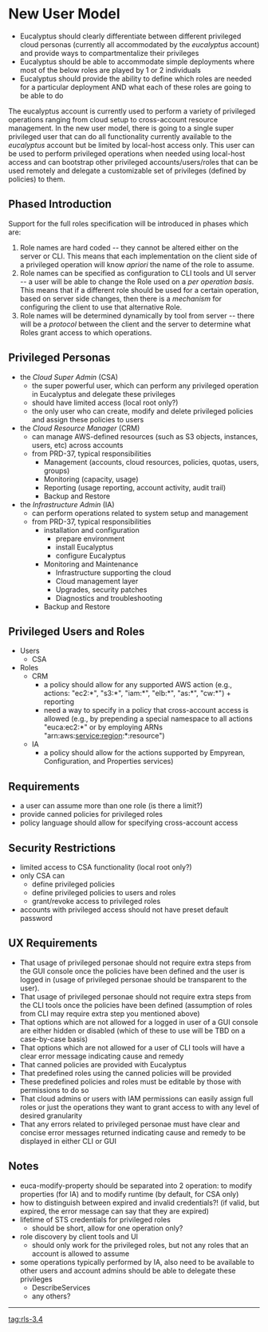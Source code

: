 = New User Model =
* Eucalyptus should clearly differentiate between different privileged cloud personas (currently all accommodated by the ''eucalyptus'' account) and provide ways to compartmentalize their privileges
* Eucalyptus should be able to accommodate simple deployments where most of the below roles are played by 1 or 2 individuals
* Eucalyptus should provide the ability to define which roles are needed for a particular deployment AND what each of these roles are going to be able to do 

The eucalyptus account is currently used to perform a variety of privileged operations ranging from cloud setup to cross-account resource management. In the new user model, there is going to a single super privileged user that can do all functionality currently available to the ''eucalyptus'' account but be limited by local-host access only. This user can be used to perform privileged operations when needed using local-host access and can bootstrap other privileged accounts/users/roles that can be used remotely and delegate a customizable set of privileges (defined by policies) to them. 

== Phased Introduction ==
Support for the full roles specification will be introduced in phases which are:
# Role names are hard coded -- they cannot be altered either on the server or CLI.  This means that each implementation on the client side of a privileged operation will know ''apriori'' the name of the role to assume.
# Role names can be specified as configuration to CLI tools and UI server -- a user will be able to change the Role used on a ''per operation basis''.  This means that if a different role should be used for a certain operation, based on server side changes, then there is a ''mechanism'' for configuring the client to use that alternative Role.
# Role names will be determined dynamically by tool from server -- there will be a ''protocol'' between the client and the server to determine what Roles grant access to which operations.


== Privileged Personas ==
* the ''Cloud Super Admin'' (CSA)
** the super powerful user, which can perform any privileged operation in Eucalyptus and delegate these privileges
** should have limited access (local root only?)
** the only user who can create, modify and delete privileged policies and assign these policies to users
* the ''Cloud Resource Manager'' (CRM) 
** can manage AWS-defined resources (such as S3 objects, instances, users, etc) across accounts
** from PRD-37, typical responsibilities 
*** Management (accounts, cloud resources, policies, quotas, users, groups)
*** Monitoring (capacity, usage)
*** Reporting (usage reporting, account activity, audit trail)
*** Backup and Restore
* the ''Infrastructure Admin'' (IA)
** can perform operations related to system setup and management
** from PRD-37, typical responsibilities
*** installation and configuration
**** prepare environment
**** install Eucalyptus
**** configure Eucalyptus
*** Monitoring and Maintenance
**** Infrastructure supporting the cloud
**** Cloud management layer
**** Upgrades, security patches
**** Diagnostics and troubleshooting
*** Backup and Restore 

== Privileged Users and Roles ==
* Users
** CSA
* Roles
** CRM
*** a policy should allow for any supported AWS action (e.g., actions: "ec2:*", "s3:*", "iam:*", "elb:*", "as:*", "cw:*") + reporting
*** need a way to specify in a policy that cross-account access is allowed (e.g., by prepending a special namespace to all actions "euca:ec2:*" or by employing ARNs "arn:aws:service:region:*:resource") 
** IA
*** a policy should allow for the actions supported by Empyrean, Configuration, and Properties services)

== Requirements ==
* a user can assume more than one role (is there a limit?) 
* provide canned policies for privileged roles
* policy language should allow for specifying cross-account access

== Security Restrictions ==
* limited access to CSA functionality (local root only?)
* only CSA can
** define privileged policies
** define privileged policies to users and roles
** grant/revoke access to privileged roles
* accounts with privileged access should not have preset default password

== UX Requirements ==
* That usage of privileged personae should not require extra steps from the GUI console once the policies have been defined and the user is logged in (usage of privileged personae should be transparent to the user).
* That usage of privileged personae should not require extra steps from the CLI tools once the policies have been defined (assumption of roles from CLI may require extra step you mentioned above)
* That options which are not allowed for a logged in user of a GUI console are either hidden or disabled (which of these to use will be TBD on a case-by-case basis)
* That options which are not allowed for a user of CLI tools will have a clear error message indicating cause and remedy
* That canned policies are provided with Eucalyptus
* That predefined roles using the canned policies will be provided
* These predefined policies and roles must be editable by those with permissions to do so
* That cloud admins or users with IAM permissions can easily assign full roles or just the operations they want to grant access to with any level of desired granularity
* That any errors related to privileged personae must have clear and concise error messages returned indicating cause and remedy to be displayed in either CLI or GUI


== Notes ==
* euca-modify-property should be separated into 2 operation: to modify properties (for IA) and to modify runtime (by default, for CSA only)
* how to distinguish between expired and invalid credentials?! (if valid, but expired, the error message can say that they are expired)
* lifetime of STS credentials for privileged roles
** should be short, allow for one operation only?
* role discovery by client tools and UI
** should only work for the privileged roles, but not any roles that an account is allowed to assume
* some operations typically performed by IA, also need to be available to other users and account admins should be able to delegate these privileges
** DescribeServices
** any others?

----
[[tag:rls-3.4]]